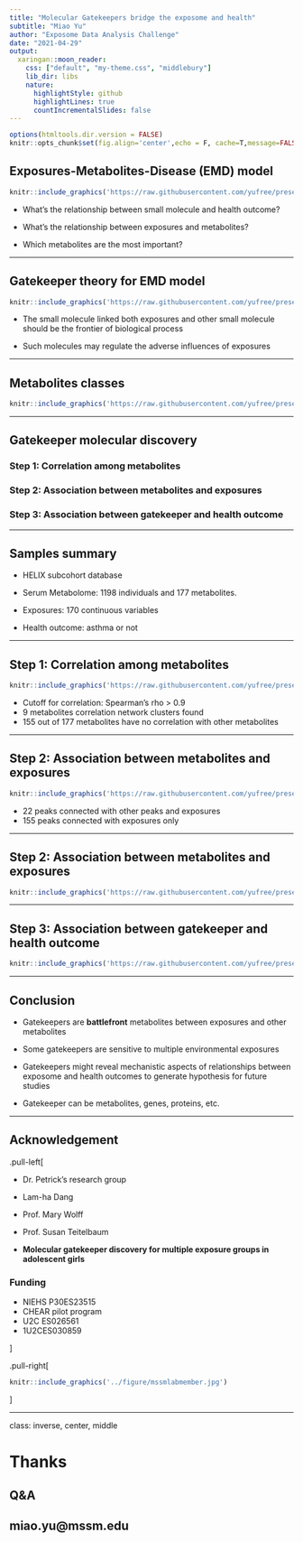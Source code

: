```yaml
---
title: "Molecular Gatekeepers bridge the exposome and health"
subtitle: "Miao Yu"
author: "Exposome Data Analysis Challenge"
date: "2021-04-29"
output:
  xaringan::moon_reader:
    css: ["default", "my-theme.css", "middlebury"]
    lib_dir: libs
    nature:
      highlightStyle: github
      highlightLines: true
      countIncrementalSlides: false
---
```


```r
options(htmltools.dir.version = FALSE)
knitr::opts_chunk$set(fig.align='center',echo = F, cache=T,message=FALSE,warning=FALSE,comment=NA)
```

## Exposures-Metabolites-Disease (EMD) model

```r
knitr::include_graphics('https://raw.githubusercontent.com/yufree/presentation/gh-pages/figure/EMD.png')
```

- What's the relationship between small molecule and health outcome?

- What's the relationship between exposures and metabolites?

- Which metabolites are the most important?

---

## Gatekeeper theory for EMD model

```r
knitr::include_graphics('https://raw.githubusercontent.com/yufree/presentation/gh-pages/figure/EMDG.png')
```

- The small molecule linked both exposures and other small molecule should be the frontier of biological process

- Such molecules may regulate the adverse influences of exposures

---

## Metabolites classes

```r
knitr::include_graphics('https://raw.githubusercontent.com/yufree/presentation/gh-pages/figure/gkc.png')
```

---

## Gatekeeper molecular discovery

### Step 1: Correlation among metabolites

### Step 2: Association between metabolites and exposures

### Step 3: Association between gatekeeper and health outcome

---

## Samples summary

- HELIX subcohort database

- Serum Metabolome: 1198 individuals and 177 metabolites. 

- Exposures: 170 continuous variables

- Health outcome: asthma or not

---

## Step 1: Correlation among metabolites

```r
knitr::include_graphics('https://raw.githubusercontent.com/yufree/presentation/gh-pages/figure/mnec.png')
```

- Cutoff for correlation: Spearman’s rho > 0.9
- 9 metabolites correlation network clusters found
- 155 out of 177 metabolites have no correlation with other metabolites

---

## Step 2: Association between metabolites and exposures

```r
knitr::include_graphics('https://raw.githubusercontent.com/yufree/presentation/gh-pages/figure/menec.png')
```

- 22 peaks connected with other peaks and exposures
- 155 peaks connected with exposures only

---

## Step 2: Association between metabolites and exposures

```r
knitr::include_graphics('https://raw.githubusercontent.com/yufree/presentation/gh-pages/figure/upset.png')
```

---

## Step 3: Association between gatekeeper and health outcome

```r
knitr::include_graphics('https://raw.githubusercontent.com/yufree/presentation/gh-pages/figure/gka.png')
```

---

## Conclusion

- Gatekeepers are **battlefront** metabolites between exposures and other metabolites

- Some gatekeepers are sensitive to multiple environmental exposures

- Gatekeepers might reveal mechanistic aspects of relationships between exposome and health outcomes to generate hypothesis for future studies

- Gatekeeper can be metabolites, genes, proteins, etc.

---

## Acknowledgement

.pull-left[

- Dr. Petrick's research group

- Lam-ha Dang

- Prof. Mary Wolff

- Prof. Susan Teitelbaum

- **Molecular gatekeeper discovery for multiple exposure groups in adolescent girls** 

### Funding

- NIEHS P30ES23515
- CHEAR pilot program
- U2C ES026561
- 1U2CES030859

]


.pull-right[

```r
knitr::include_graphics('../figure/mssmlabmember.jpg')
```

]

---

class: inverse, center, middle

# Thanks 

## Q&A

## miao.yu@mssm.edu
